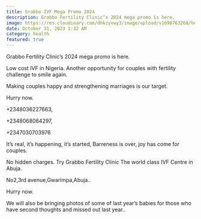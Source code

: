 ```yaml
---
title: Grabbo IVF Mega Promo 2024
description: Grabbo Fertility Clinic’s 2024 mega promo is here.
image: https://res.cloudinary.com/dhkzyvwy3/image/upload/v1698763268/help-center/create-portfolio-free-newcomma/yhqkgriiximtv7mvgxya.jpg
date: October 31, 2023 1:32 AM
category: health
featured: true
---
```


Grabbo Fertility Clinic’s 2024 mega promo is here.

Low cost IVF in Nigeria. Another opportunity for couples with fertility challenge to smile again.

Making couples happy and strengthening marriages is our target.

Hurry now.

+2348036227663,

+2348068064297,

+2347030703976

It’s real, it’s happening, it’s started, Barreness is over, joy has come for couples.

No hidden charges.
Try Grabbo Fertility Clinic
The world class IVF Centre in Abuja.

No2,3rd avenue,Gwarimpa,Abuja..

Hurry now.

We will also be bringing photos of some of last year’s babies for those who have second thoughts and missed out last year..
